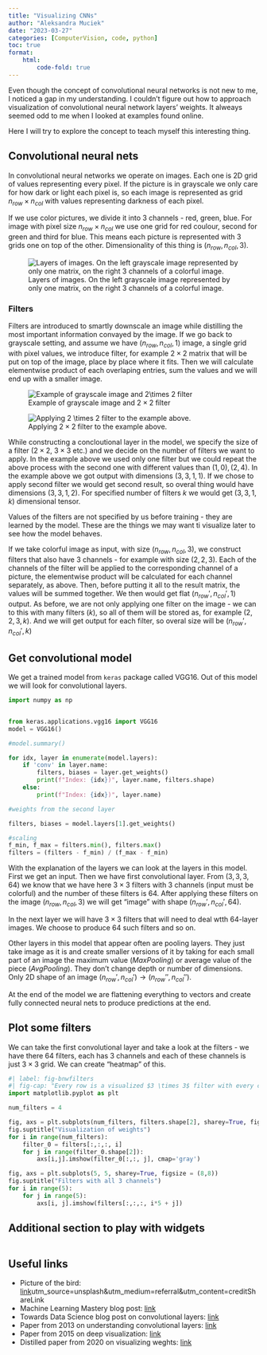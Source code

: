```yaml
---
title: "Visualizing CNNs"
author: "Aleksandra Muciek"
date: "2023-03-27"
categories: [ComputerVision, code, python]
toc: true
format: 
    html: 
        code-fold: true
---
```




Even though the concept of convolutional neural networks is not new to me, I noticed a gap in my understanding. I couldn't figure out how to approach visualization of convolutional neural network layers' weights. It alweays seemed odd to me when I looked at examples found online. 

Here I will try to explore the concept to teach myself this interesting thing.

## Convolutional neural nets

In convolutional neural networks we operate on images. Each one is 2D grid of values representing every pixel. If the picture is in grayscale we only care for how dark or light each pixel is, so each image is represented as grid $n_{row} \times n_{col}$ with values representing darkness of each pixel.

If we use color pictures, we divide it into $3$ channels - red, green, blue. For image with pixel size $n_{row} \times n_{col}$ we use one grid for red coulour, second for green and third for blue. This means each picture is represented with 3 grids one on top of the other. Dimensionality of this thing is $(n_{row}, n_{col}, 3)$.

![Layers of images. On the left grayscale image represented by only one matrix, on the right 3 channels of a colorful image.](imgaes_layers.png)

### Filters

Filters are introduced to smartly downscale an image while distilling the most important information convayed by the image. If we go back to grayscale setting, and assume we have $(n_{row}, n_{col}, 1)$ image, a single grid with pixel values, we introduce filter, for example $2 \times 2$ matrix that will be put on top of the image, place by place where it fits. Then we will calculate elementwise product of each overlaping entries, sum the values and we will end up with a smaller image.

![Example of grayscale image and $2\times 2$ filter](grayscale_image_and_filter.png)


![Applying $2 \times 2$ filter to the example above.](applying_filters.png)

While constructing a concloutional layer in the model, we specify the size of a filter ($2 \times 2$, $3 \times 3$ etc.) and we decide on the number of filters we want to apply. In the example above we used only one filter but we could repeat the above process with the second one with different values than $(1, 0),(2, 4)$. In the example above we got output  with dimensions $(3, 3, 1, 1)$. If we chose to apply second filter we would get second result, so overal thing would have dimensions $(3, 3, 1, 2)$. For specified number of filters $k$ we would get $(3, 3, 1, k)$ dimensional tensor. 

Values of the filters are not specified by us before training - they are learned by the model. These are the things we may want ti visualize later to see how the model behaves.

If we take colorful image as input, with size $(n_{row}, n_{col}, 3)$, we construct filters that also have $3$ channels - for example with size $(2, 2, 3)$. Each of the channels of the filter will be applied to the corresponding channel of a picture, the elementwise product will be calculated for each channel separately, as above. Then, before putting it all to the result matrix, the values will be summed together. We then would get flat $(n_{row}', n_{col}', 1)$ output. As before, we are not only applying one filter on the image - we can to this with many filters ($k$), so all of them will be stored as, for example $(2, 2, 3, k)$. And we will get output for each filter, so overal size will be  $(n_{row}', n_{col}', k)$

## Get convolutional model

We get a trained model from `keras` package called VGG16. Out of this model we will look for convolutional layers.

```python
import numpy as np


from keras.applications.vgg16 import VGG16
model = VGG16()

#model.summary()

for idx, layer in enumerate(model.layers):
    if 'conv' in layer.name:
        filters, biases = layer.get_weights()
        print(f"Index: {idx})", layer.name, filters.shape)
    else:
        print(f"Index: {idx})", layer.name)

#weights from the second layer

filters, biases = model.layers[1].get_weights()

#scaling
f_min, f_max = filters.min(), filters.max()
filters = (filters - f_min) / (f_max - f_min)
```

With the explanation of the layers we can look at the layers in this model. First we get an input. Then we have first convolutional layer. From $(3, 3, 3, 64)$ we know that we have here $3 \times 3$ filters with $3$ channels (input must be colorful) and the number of these filters is $64$. After applying these filters on the image $(n_{row}, n_{col}, 3)$ we will get "image" with shape $(n_{row}', n_{col}', 64)$. 

In the next layer we will have $3 \times 3$ filters that will need to deal wtth $64$-layer images. We choose to produce $64$ such filters and so on.

Other layers in this model that appear often are pooling layers. They just take image as it is and create smaller versions of it by taking for each small part of an image the maximum value (*MaxPooling*) or average value of the piece (*AvgPooling*). They don't change depth or number of dimensions. Only 2D shape of an image $(n_{row}', n_{col}') \to (n_{row}'', n_{col}'')$.


At the end of the model we are flattening everything to vectors and create fully connected neural nets to produce predictions at the end.

## Plot some filters

We can take the first convolutional layer and take a look at the filters - we have there $64$ filters, each has 3 channels and each of these channels is just $3 \times 3$ grid. We can create "heatmap" of this.

```python
#| label: fig-bnwfilters
#| fig-cap: "Every row is a visualized $3 \times 3$ filter with every column being a channel of that filter. "
import matplotlib.pyplot as plt

num_filters = 4

fig, axs = plt.subplots(num_filters, filters.shape[2], sharey=True, figsize=(8, 12))
fig.suptitle("Visualization of weights")
for i in range(num_filters):
    filter_0 = filters[:,:,:, i]
    for j in range(filter_0.shape[2]):
        axs[i,j].imshow(filter_0[:,:, j], cmap='gray')
```



```python

fig, axs = plt.subplots(5, 5, sharey=True, figsize = (8,8))
fig.suptitle("Filters with all 3 channels")
for i in range(5):
    for j in range(5):
        axs[i, j].imshow(filters[:,:,:, i*5 + j])

```

## Additional section to play with widgets

```python

```

## Useful links

- Picture of the bird: [link](https://unsplash.com/photos/3lGi0BXJ1W0?)utm_source=unsplash&utm_medium=referral&utm_content=creditShareLink
- Machine Learning Mastery blog post: [link](https://machinelearningmastery.com/how-to-visualize-filters-and-feature-maps-in-convolutional-neural-networks/)
- Towards Data Science blog post on convolutional layers: [link](https://towardsdatascience.com/a-comprehensive-guide-to-convolutional-neural-networks-the-eli5-way-3bd2b1164a53)
- Paper from 2013 on understanding convolutional layers: [link](https://arxiv.org/pdf/1311.2901.pdf)
- Paper from 2015 on deep visualization: [link](https://yosinski.com/media/papers/Yosinski__2015__ICML_DL__Understanding_Neural_Networks_Through_Deep_Visualization__.pdf)
- Distilled paper from 2020 on visualizing weghts: [link](https://distill.pub/2020/circuits/visualizing-weights/)


